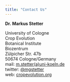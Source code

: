 ```yaml
---
title: "Contact Us"
---
```



**Dr. Markus Stetter**   

University of Cologne  
Crop Evolution  
Botanical Institute  
Biozentrum  
Zülpicher Str. 47b  
50674 Cologne/Germany  
mail: [m.stetter(a)uni-koeln.de](mailto:m.stetter@uni-koeln.de)  
twitter: [\@mgstetter](https://twitter.com/mgstetter)  
web: [cropevolution.org](https://cropevolution.org)  


<!-- Global site tag (gtag.js) - Google Analytics -->
<script async src="https://www.googletagmanager.com/gtag/js?id=UA-96594188-4"></script>
<script>
  window.dataLayer = window.dataLayer || [];
  function gtag(){dataLayer.push(arguments);}
  gtag('js', new Date());

  gtag('config', 'UA-96594188-4');
</script>

